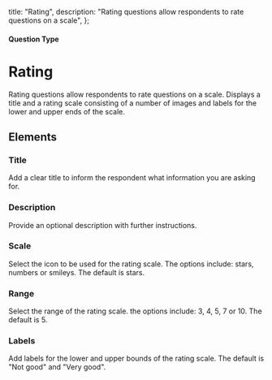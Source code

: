 
  title: "Rating",
  description: "Rating questions allow respondents to rate questions on a scale",
};

#### Question Type

# Rating

Rating questions allow respondents to rate questions on a scale. Displays a title and a rating scale consisting of a number of images and labels for the lower and upper ends of the scale.

<SurveyEmbed surveyUrl="https://app.escuta.ai/s/cx7u4n6hwvc3nztuk4vdezl9" />

## Elements
<MdxImage
  src={Rating}
  alt="Overview of Rating question type"
  quality="100"
  className="max-w-full rounded-lg sm:max-w-3xl"
/>

### Title
Add a clear title to inform the respondent what information you are asking for.

### Description
Provide an optional description with further instructions.

### Scale
Select the icon to be used for the rating scale. The options include: stars, numbers or smileys. The default is stars.

### Range
Select the range of the rating scale. the options include: 3, 4, 5, 7 or 10. The default is 5.

### Labels
Add labels for the lower and upper bounds of the rating scale. The default is "Not good" and "Very good".